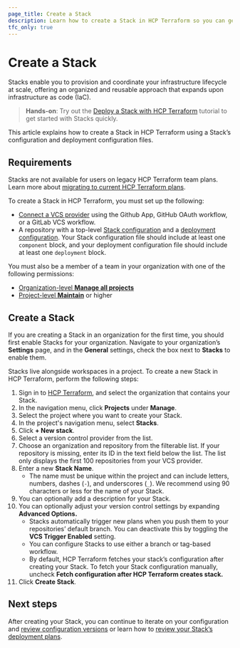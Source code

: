 ```yaml
---
page_title: Create a Stack
description: Learn how to create a Stack in HCP Terraform so you can get started deploying your infrastructure.
tfc_only: true
---
```


# Create a Stack

Stacks enable you to provision and coordinate your infrastructure lifecycle at scale, offering an organized and reusable approach that expands upon infrastructure as code (IaC). 

> **Hands-on**: Try out the [Deploy a Stack with HCP Terraform](/terraform/tutorials/cloud/stacks-deploy) tutorial to get started with Stacks quickly.

This article explains how to create a Stack in HCP Terraform using a Stack’s configuration and deployment configuration files.

## Requirements

Stacks are not available for users on legacy HCP Terraform team plans. Learn more about [migrating to current HCP Terraform plans](/terraform/cloud-docs/overview/migrate-teams-standard). 

To create a Stack in HCP Terraform, you must set up the following:
* [Connect a VCS provider](/terraform/cloud-docs/vcs) using the Github App, GitHub OAuth workflow, or a GitLab VCS workflow.
* A repository with a top-level [Stack configuration](/terraform/language/stacks/create/config) and a [deployment configuration](/terraform/language/stacks/reference/tfdeploy). Your Stack configuration file should include at least one `component` block, and your deployment configuration file should include at least one `deployment` block.

You must also be a member of a team in your organization with one of the following permissions:
* [Organization-level **Manage all projects**](/terraform/cloud-docs/users-teams-organizations/permissions#manage-all-projects)
* [Project-level **Maintain**](/terraform/cloud-docs/users-teams-organizations/permissions#maintain) or higher

## Create a Stack

If you are creating a Stack in an organization for the first time, you should first enable Stacks for your organization. Navigate to your organization’s **Settings** page, and in the **General** settings, check the box next to **Stacks** to enable them. 

Stacks live alongside workspaces in a project. To create a new Stack in HCP Terraform, perform the following steps:

1. Sign in to [HCP Terraform](https://app.terraform.io), and select the organization that contains your Stack.
1. In the navigation menu, click **Projects** under **Manage**.  
1. Select the project where you want to create your Stack.  
1. In the project's navigation menu, select **Stacks**.  
1. Click **+ New stack**.  
1. Select a version control provider from the list.  
1. Choose an organization and repository from the filterable list. If your repository is missing, enter its ID in the text field below the list. The list only displays the first 100 repositories from your VCS provider.  
1. Enter a new **Stack Name**.   
    * The name must be unique within the project and can include letters, numbers, dashes (`-`), and underscores (`_`). We recommend using 90 characters or less for the name of your Stack.   
1. You can optionally add a description for your Stack.  
1. You can optionally adjust your version control settings by expanding **Advanced Options.**  
    * Stacks automatically trigger new plans when you push them to your repositories’ default branch. You can deactivate this by toggling the **VCS Trigger Enabled** setting.  
    * You can configure Stacks to use either a branch or tag-based workflow.   
    * By default, HCP Terraform fetches your stack’s configuration after creating your Stack. To fetch your Stack configuration manually, uncheck **Fetch configuration after HCP Terraform creates stack.**  
1. Click **Create Stack**.

## Next steps

After creating your Stack, you can continue to iterate on your configuration and [review configuration versions](/terraform/cloud-docs/stacks/deploy/configuration-versions) or learn how to [review your Stack’s deployment plans](/terraform/cloud-docs/stacks/deploy/plans).

